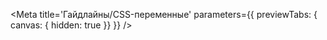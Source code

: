 



<Meta
    title='Гайдлайны/CSS-переменные'
    parameters={{ previewTabs: { canvas: { hidden: true }} }}
/>

<!-- Docs -->

<ComponentHeader
    name='@alfalab/core-components-vars'
    version={version}
    package='@alfalab/core-components-vars'
    stage={3}
/>

<CssVars css={gaps} title='Отступы' />
<CssVars css={borderRadius} title='Скругления' />
<CssVars css={shadowsIndigo} title='Тени' />
<CssVars css={colorsIndigo} title='Цвета indigo' />
<CssVars css={colorsBluetint} title='Цвета bluetint' />
<CssVars css={colorsAddons} title='Цвета addons' />
<CssVars css={colorsTransparent} title='Цвета transparent' />
